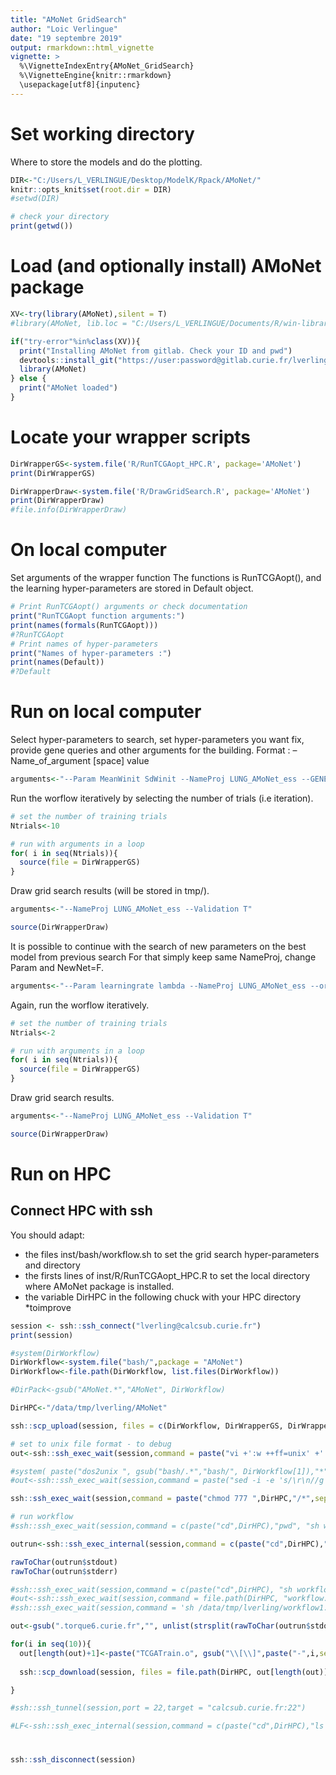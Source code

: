 ```yaml
---
title: "AMoNet GridSearch"
author: "Loic Verlingue"
date: "19 septembre 2019"
output: rmarkdown::html_vignette
vignette: >
  %\VignetteIndexEntry{AMoNet_GridSearch}
  %\VignetteEngine{knitr::rmarkdown}
  \usepackage[utf8]{inputenc}
---
```


# Set working directory
Where to store the models and do the plotting.
```r
DIR<-"C:/Users/L_VERLINGUE/Desktop/ModelK/Rpack/AMoNet/"
knitr::opts_knit$set(root.dir = DIR) 
#setwd(DIR)
```

```r
# check your directory
print(getwd())
```


# Load (and optionally install) AMoNet package

```r

XV<-try(library(AMoNet),silent = T)
#library(AMoNet, lib.loc = "C:/Users/L_VERLINGUE/Documents/R/win-library/3.4/")

if("try-error"%in%class(XV)){
  print("Installing AMoNet from gitlab. Check your ID and pwd")
  devtools::install_git("https://user:password@gitlab.curie.fr/lverling/amonet.git", dependencies = TRUE)
  library(AMoNet)
} else {
  print("AMoNet loaded")
}


```

# Locate your wrapper scripts

```r
DirWrapperGS<-system.file('R/RunTCGAopt_HPC.R', package='AMoNet')
print(DirWrapperGS)

DirWrapperDraw<-system.file('R/DrawGridSearch.R', package='AMoNet')
print(DirWrapperDraw)
#file.info(DirWrapperDraw)
```

# On local computer

Set arguments of the wrapper function
The functions is RunTCGAopt(), and the learning hyper-parameters are stored in Default object.

```r
# Print RunTCGAopt() arguments or check documentation
print("RunTCGAopt function arguments:")
print(names(formals(RunTCGAopt)))
#?RunTCGAopt
# Print names of hyper-parameters
print("Names of hyper-parameters :")
print(names(Default))
#?Default
```


# Run on local computer
Select hyper-parameters to search, set hyper-parameters you want fix, provide gene queries and other arguments for the building.
Format : --Name_of_argument [space] value 
```r
arguments<-"--Param MeanWinit SdWinit --NameProj LUNG_AMoNet_ess --GENESman EGFR MTOR --treatmt --Interval 10 --SelectMECA HALLMARK --organ luad --MinConnect 4 --nblayers 4 --NewNet T --eSS T"
```

Run the worflow iteratively by selecting the number of trials (i.e iteration).
```r
# set the number of training trials
Ntrials<-10

# run with arguments in a loop
for( i in seq(Ntrials)){
  source(file = DirWrapperGS)
}

```

Draw grid search results (will be stored in tmp/).
```r
arguments<-"--NameProj LUNG_AMoNet_ess --Validation T"

source(DirWrapperDraw)

```

It is possible to continue with the search of new parameters on the best model from previous search
For that simply keep same NameProj, change Param and NewNet=F.
```r
arguments<-"--Param learningrate lambda --NameProj LUNG_AMoNet_ess --organ luad --alpha 1 --iteration 10 --NewNet F --eSS F"
```

Again, run the worflow iteratively.
```r
# set the number of training trials
Ntrials<-2

# run with arguments in a loop
for( i in seq(Ntrials)){
  source(file = DirWrapperGS)
}

```

Draw grid search results.
```r
arguments<-"--NameProj LUNG_AMoNet_ess --Validation T"

source(DirWrapperDraw)

```


# Run on HPC
## Connect HPC with ssh

You should adapt:

- the files inst/bash/workflow.sh to set the grid search hyper-parameters and directory
- the firsts lines of inst/R/RunTCGAopt_HPC.R to set the local directory where AMoNet package is installed.
- the variable DirHPC in the following chuck with your HPC directory
*toimprove

```r

session <- ssh::ssh_connect("lverling@calcsub.curie.fr")
print(session)

#system(DirWorkflow)
DirWorkflow<-system.file("bash/",package = "AMoNet")
DirWorkflow<-file.path(DirWorkflow, list.files(DirWorkflow))

#DirPack<-gsub("AMoNet.*","AMoNet", DirWorkflow)

DirHPC<-"/data/tmp/lverling/AMoNet"

ssh::scp_upload(session, files = c(DirWorkflow, DirWrapperGS, DirWrapperDraw), to = DirHPC,verbose = T)

# set to unix file format - to debug
out<-ssh::ssh_exec_wait(session,command = paste("vi +':w ++ff=unix' +':q' ", DirHPC, gsub(".*bash/","/", DirWorkflow), sep = "") )

#system( paste("dos2unix ", gsub("bash/.*","bash/", DirWorkflow[1]),"*",sep = "")) # ???
#out<-ssh::ssh_exec_wait(session,command = paste("sed -i -e 's/\r\n//g'",DirHPC,"/*",sep = "") )

ssh::ssh_exec_wait(session,command = paste("chmod 777 ",DirHPC,"/*",sep = "") )

# run workflow
#ssh::ssh_exec_wait(session,command = c(paste("cd",DirHPC),"pwd", "sh workflow1.sh"))

outrun<-ssh::ssh_exec_internal(session,command = c(paste("cd",DirHPC),"pwd", "sh workflow.sh"))

rawToChar(outrun$stdout)
rawToChar(outrun$stderr)

#ssh::ssh_exec_wait(session,command = c(paste("cd",DirHPC), "sh workflow.sh"))
#out<-ssh::ssh_exec_wait(session,command = file.path(DirHPC, "workflow.sh"))
#ssh::ssh_exec_wait(session,command = 'sh /data/tmp/lverling/workflow1.sh')

```

```r
out<-gsub(".torque6.curie.fr","", unlist(strsplit(rawToChar(outrun$stdout),"\n")))

for(i in seq(10)){
  out[length(out)+1]<-paste("TCGATrain.o", gsub("\\[\\]",paste("-",i,sep = ""),out[2]), sep = "")
  
  ssh::scp_download(session, files = file.path(DirHPC, out[length(out)]),to = file.path(getwd(),"tmp"))

}

#ssh::ssh_tunnel(session,port = 22,target = "calcsub.curie.fr:22")

#LF<-ssh::ssh_exec_internal(session,command = c(paste("cd",DirHPC),"ls -l"))


```



#
```r
ssh::ssh_disconnect(session)
```

